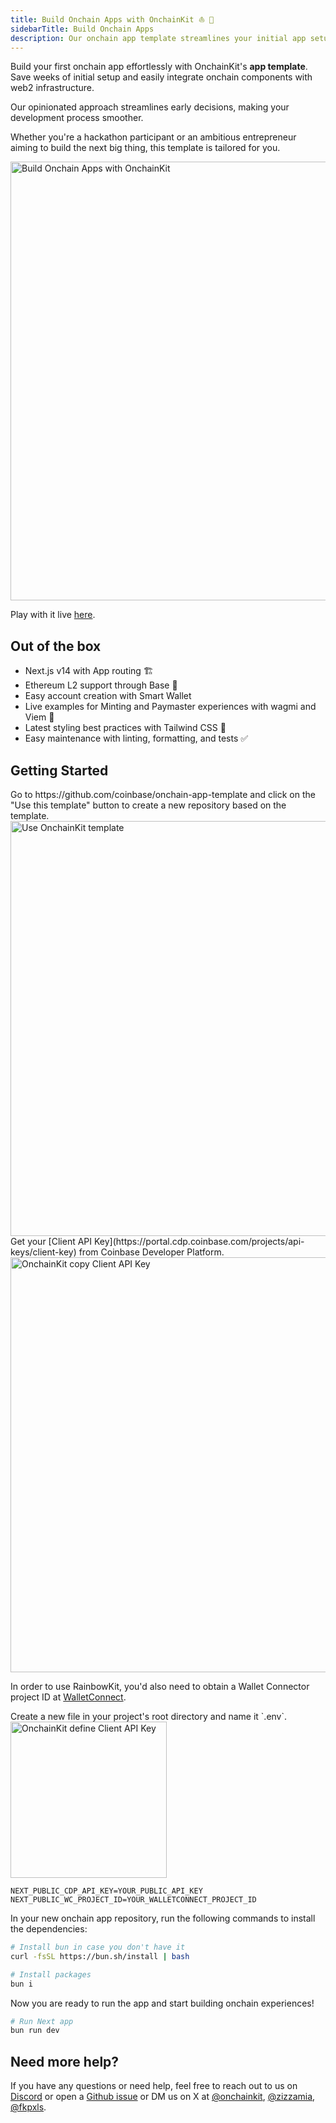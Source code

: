 ```yaml
---
title: Build Onchain Apps with OnchainKit ⛵️ 🌊
sidebarTitle: Build Onchain Apps
description: Our onchain app template streamlines your initial app setup and seamlessly integrates onchain components with web2 infrastructure, saving you weeks of effort.
---
```


Build your first onchain app effortlessly with OnchainKit's **app template**. Save weeks of initial setup
and easily integrate onchain components with web2 infrastructure.

Our opinionated approach streamlines early decisions, making your development process smoother.

Whether you're a hackathon participant or an ambitious entrepreneur aiming to build the next big thing, this template is tailored for you.

<Frame>
<img
  alt="Build Onchain Apps with OnchainKit"
  src="/images/onchainkit/onchain-app-template-1.png"
  width="702"
/>
</Frame>

Play with it live [here](https://onchain-app-template.vercel.app).

## Out of the box

- Next.js v14 with App routing 🏗️
- Ethereum L2 support through Base 🔵
- Easy account creation with Smart Wallet
- Live examples for Minting and Paymaster experiences with wagmi and Viem 🚀
- Latest styling best practices with Tailwind CSS 💅
- Easy maintenance with linting, formatting, and tests ✅

## Getting Started

<Steps>
  <Step title="Fork the repo">
  Go to https://github.com/coinbase/onchain-app-template and click on the "Use this template" button to create a new repository based on the template.

<Frame>
  <img
    alt="Use OnchainKit template"
    src="/images/onchainkit/use-onchain-app-template.png"
    width="664"
    loading="lazy"
  />
</Frame>
  </Step>
  <Step title="Client API Key(s)">
  Get your [Client API Key](https://portal.cdp.coinbase.com/projects/api-keys/client-key) from Coinbase Developer Platform.

<Frame>
  <img
    alt="OnchainKit copy Client API Key"
    src="/docs/images/onchainkit/copy-api-key-guide.png"
    width="664"
    loading="lazy"
  />
</Frame>

  In order to use RainbowKit, you'd also need to obtain a Wallet Connector project ID at [WalletConnect](https://cloud.reown.com/app).

  </Step>
  <Step title="Create a .env file">
  Create a new file in your project's root directory and name it `.env`.

<Frame>
  <img
    alt="OnchainKit define Client API Key"
    src="/images/onchainkit/getting-started-create-env-file.png"
    width="250"
    loading="lazy"
  />
</Frame>

  ```tsx .env
  NEXT_PUBLIC_CDP_API_KEY=YOUR_PUBLIC_API_KEY
  NEXT_PUBLIC_WC_PROJECT_ID=YOUR_WALLETCONNECT_PROJECT_ID
  ```
  </Step>
  <Step title="Install dependencies">
  In your new onchain app repository, run the following commands to install the dependencies:

  ```bash
  # Install bun in case you don't have it
  curl -fsSL https://bun.sh/install | bash

  # Install packages
  bun i
  ```
  </Step>
  <Step title="Run the app">
  Now you are ready to run the app and start building onchain experiences!

  ```bash
  # Run Next app
  bun run dev
  ```
  </Step>
</Steps>

## Need more help?

If you have any questions or need help, feel free to reach out to us on [Discord](https://discord.gg/invite/buildonbase)
or open a [Github issue](https://github.com/coinbase/onchainkit/issues) or DM us
on X at [@onchainkit](https://x.com/onchainkit), [@zizzamia](https://x.com/zizzamia), [@fkpxls](https://x.com/fkpxls).



<PolicyBanner />
